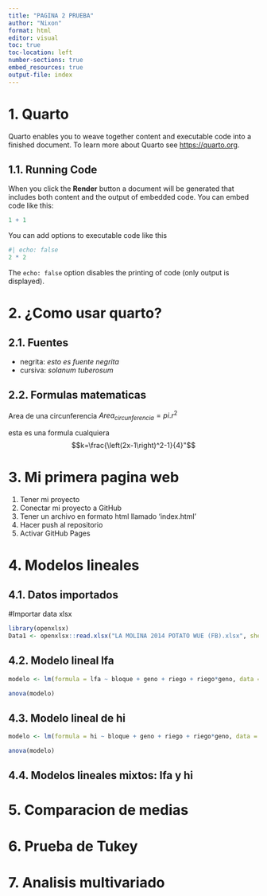 ```yaml
---
title: "PAGINA 2 PRUEBA"
author: "Nixon"
format: html
editor: visual
toc: true
toc-location: left
number-sections: true
embed_resources: true
output-file: index
---
```


# 1. Quarto

Quarto enables you to weave together content and executable code into a finished document. To learn more about Quarto see <https://quarto.org>.

## 1.1. Running Code

When you click the **Render** button a document will be generated that includes both content and the output of embedded code. You can embed code like this:

```r
1 + 1
```

You can add options to executable code like this

```r
#| echo: false
2 * 2
```

The `echo: false` option disables the printing of code (only output is displayed).

# 2. ¿Como usar quarto?

## 2.1. Fuentes

-   negrita: *esto es fuente negrita*
-   cursiva: *solanum tuberosum*

## 2.2. Formulas matematicas

Area de una circunferencia $Area_{circunferencia}=pi.r^2$

esta es una formula cualquiera $$k=\frac{\left(2x-1\right)^2-1}{4}"$$

# 3. Mi primera pagina web

1.  Tener mi proyecto
2.  Conectar mi proyecto a GitHub
3.  Tener un archivo en formato html llamado 'index.html'
4.  Hacer push al repositorio
5.  Activar GitHub Pages

# 4. Modelos lineales 

## 4.1. Datos importados

#Importar data xlsx

```r
library(openxlsx)
Data1 <- openxlsx::read.xlsx("LA MOLINA 2014 POTATO WUE (FB).xlsx", sheet = "fb")
```

## 4.2. Modelo lineal lfa

```r
modelo <- lm(formula = lfa ~ bloque + geno + riego + riego*geno, data = Data1)

anova(modelo)
```

## 4.3. Modelo lineal de hi

```r
modelo <- lm(formula = hi ~ bloque + geno + riego + riego*geno, data = Data1)

anova(modelo)
```

## 4.4. Modelos lineales mixtos: lfa y hi

# 5. Comparacion de medias 

# 6. Prueba de Tukey

# 7. Analisis multivariado

#  
